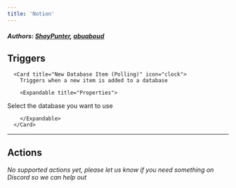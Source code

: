 ```yaml
---
title: 'Notion'
---
```


##### Authors: [ShayPunter](https://github.com/ShayPunter), [abuaboud](https://github.com/abuaboud)


## Triggers


      <Card title="New Database Item (Polling)" icon="clock">
        Triggers when a new item is added to a database

        <Expandable title="Properties">
          
<ResponseField name="Notion Account" required type="Oauth2">

</ResponseField>
            
<ResponseField name="Database" required type="Dropdown">
Select the database you want to use
</ResponseField>
              
        </Expandable>
      </Card>
  

---

## Actions

*No supported actions yet, please let us know if you need something on Discord so we can help out* 

